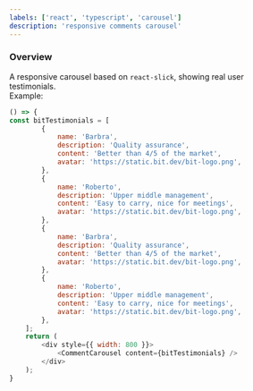 ```yaml
---
labels: ['react', 'typescript', 'carousel']
description: 'responsive comments carousel'
---
```



### Overview

A responsive carousel based on `react-slick`, showing real user testimonials.  
Example:
```js live
() => {
const bitTestimonials = [
		{
			name: 'Barbra',
			description: 'Quality assurance',
			content: 'Better than 4/5 of the market',
			avatar: 'https://static.bit.dev/bit-logo.png',
		},
		{
			name: 'Roberto',
			description: 'Upper middle management',
			content: 'Easy to carry, nice for meetings',
			avatar: 'https://static.bit.dev/bit-logo.png',
		},
		{
			name: 'Barbra',
			description: 'Quality assurance',
			content: 'Better than 4/5 of the market',
			avatar: 'https://static.bit.dev/bit-logo.png',
		},
		{
			name: 'Roberto',
			description: 'Upper middle management',
			content: 'Easy to carry, nice for meetings',
			avatar: 'https://static.bit.dev/bit-logo.png',
		},
	];
	return (
		<div style={{ width: 800 }}>
			<CommentCarousel content={bitTestimonials} />
		</div>
	);
}
```